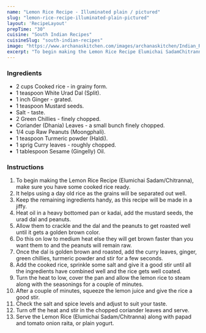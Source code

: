 ---
name: "Lemon Rice Recipe - Illuminated plain / pictured"
slug: "lemon-rice-recipe-illuminated-plain-pictured"
layout: 'RecipeLayout'
prepTime: "30"
cuisine: "South Indian Recipes"
cuisineSlug: "south-indian-recipes"
image: "https://www.archanaskitchen.com/images/archanaskitchen/Indian_Rice/Elumichai_Sadam_Lemon_Rice_Recipe_Nimbehannu_Chitraanna_Nimbu_Baath-1.jpg"
excerpt: "To begin making the Lemon Rice Recipe Elumichai SadamChitranna, make sure you have some cooked rice ready"
---

### Ingredients

- 2 cups Cooked rice - in grainy form.
- 1 teaspoon White Urad Dal (Split).
- 1 inch Ginger - grated.
- 1 teaspoon Mustard seeds.
- Salt - taste.
- 2 Green Chillies - finely chopped.
- Coriander (Dhania) Leaves - a small bunch finely chopped.
- 1/4 cup Raw Peanuts (Moongphali).
- 1 teaspoon Turmeric powder (Haldi).
- 1 sprig Curry leaves - roughly chopped.
- 1 tablespoon Sesame (Gingelly) Oil.

### Instructions

1. To begin making the Lemon Rice Recipe (Elumichai Sadam/Chitranna), make sure you have some cooked rice ready.
1. It helps using a day old rice as the grains will be separated out well.
1. Keep the remaining ingredients handy, as this recipe will be made in a jiffy.
1. Heat oil in a heavy bottomed pan or kadai, add the mustard seeds, the urad dal and peanuts.
1. Allow them to crackle and the dal and the peanuts to get roasted well until it gets a golden brown color.
1. Do this on low to medium heat else they will get brown faster than you want them to and the peanuts will remain raw.
1. Once the dal is golden brown and roasted, add the curry leaves, ginger, green chillies, turmeric powder and stir for a few seconds.
1. Add the cooked rice, sprinkle some salt and give it a good stir until all the ingredients have combined well and the rice gets well coated.
1. Turn the heat to low, cover the pan and allow the lemon rice to steam along with the seasonings for a couple of minutes.
1. After a couple of minutes, squeeze the lemon juice and give the rice a good stir.
1. Check the salt and spice levels and adjust to suit your taste.
1. Turn off the heat and stir in the chopped coriander leaves and serve.
1. Serve the Lemon Rice (Elumichai Sadam/Chitranna) along with papad and tomato onion raita, or plain yogurt.
